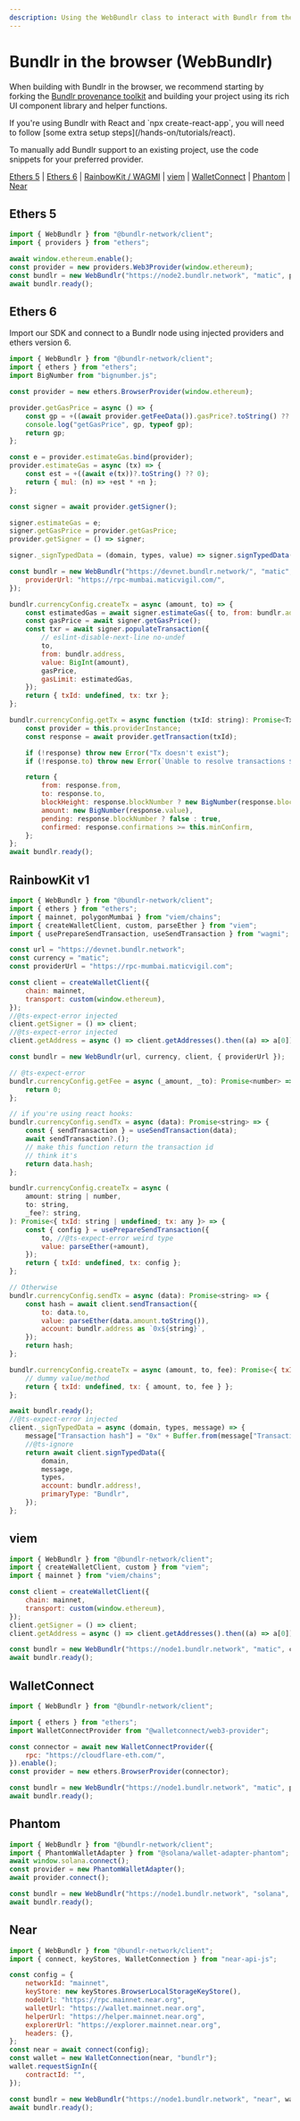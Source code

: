 ```yaml
---
description: Using the WebBundlr class to interact with Bundlr from the browser
---
```



# Bundlr in the browser (WebBundlr)

When building with Bundlr in the browser, we recommend starting by forking the [Bundlr provenance toolkit](/developer-docs/provenance-toolkit) and building your project using its rich UI component library and helper functions.

<Callout emoji="🚀">
	If you're using Bundlr with React and `npx create-react-app`, you will need to follow [some extra setup
	steps](/hands-on/tutorials/react).
</Callout>

To manually add Bundlr support to an existing project, use the code snippets for your preferred provider.

[Ethers 5](/developer-docs/sdk/bundlr-in-the-browser#ethers-5) | [Ethers 6](/developer-docs/sdk/bundlr-in-the-browser#ethers-6) | [RainbowKit / WAGMI](/developer-docs/sdk/bundlr-in-the-browser#rainbowkit-v1) | [viem](/developer-docs/sdk/bundlr-in-the-browser#viem) | [WalletConnect](/developer-docs/sdk/bundlr-in-the-browser#walletconnect) | [Phantom](/developer-docs/sdk/bundlr-in-the-browser#phantom) | [Near](/developer-docs/sdk/bundlr-in-the-browser#near)

## Ethers 5

```js
import { WebBundlr } from "@bundlr-network/client";
import { providers } from "ethers";

await window.ethereum.enable();
const provider = new providers.Web3Provider(window.ethereum);
const bundlr = new WebBundlr("https://node2.bundlr.network", "matic", provider);
await bundlr.ready();
```

## Ethers 6

Import our SDK and connect to a Bundlr node using injected providers and ethers version 6.

```js
import { WebBundlr } from "@bundlr-network/client";
import { ethers } from "ethers";
import BigNumber from "bignumber.js";

const provider = new ethers.BrowserProvider(window.ethereum);

provider.getGasPrice = async () => {
	const gp = +((await provider.getFeeData()).gasPrice?.toString() ?? 0);
	console.log("getGasPrice", gp, typeof gp);
	return gp;
};

const e = provider.estimateGas.bind(provider);
provider.estimateGas = async (tx) => {
	const est = +((await e(tx))?.toString() ?? 0);
	return { mul: (n) => +est * +n };
};

const signer = await provider.getSigner();

signer.estimateGas = e;
signer.getGasPrice = provider.getGasPrice;
provider.getSigner = () => signer;

signer._signTypedData = (domain, types, value) => signer.signTypedData(domain, types, value);

const bundlr = new WebBundlr("https://devnet.bundlr.network/", "matic", provider, {
	providerUrl: "https://rpc-mumbai.maticvigil.com/",
});

bundlr.currencyConfig.createTx = async (amount, to) => {
	const estimatedGas = await signer.estimateGas({ to, from: bundlr.address, amount });
	const gasPrice = await signer.getGasPrice();
	const txr = await signer.populateTransaction({
		// eslint-disable-next-line no-undef
		to,
		from: bundlr.address,
		value: BigInt(amount),
		gasPrice,
		gasLimit: estimatedGas,
	});
	return { txId: undefined, tx: txr };
};

bundlr.currencyConfig.getTx = async function (txId: string): Promise<Tx> {
	const provider = this.providerInstance;
	const response = await provider.getTransaction(txId);

	if (!response) throw new Error("Tx doesn't exist");
	if (!response.to) throw new Error(`Unable to resolve transactions ${txId} receiver`);

	return {
		from: response.from,
		to: response.to,
		blockHeight: response.blockNumber ? new BigNumber(response.blockNumber) : undefined,
		amount: new BigNumber(response.value),
		pending: response.blockNumber ? false : true,
		confirmed: response.confirmations >= this.minConfirm,
	};
};
await bundlr.ready();
```

## RainbowKit v1

```js
import { WebBundlr } from "@bundlr-network/client";
import { ethers } from "ethers";
import { mainnet, polygonMumbai } from "viem/chains";
import { createWalletClient, custom, parseEther } from "viem";
import { usePrepareSendTransaction, useSendTransaction } from "wagmi";

const url = "https://devnet.bundlr.network";
const currency = "matic";
const providerUrl = "https://rpc-mumbai.maticvigil.com";

const client = createWalletClient({
	chain: mainnet,
	transport: custom(window.ethereum),
});
//@ts-expect-error injected
client.getSigner = () => client;
//@ts-expect-error injected
client.getAddress = async () => client.getAddresses().then((a) => a[0]);

const bundlr = new WebBundlr(url, currency, client, { providerUrl });

// @ts-expect-error
bundlr.currencyConfig.getFee = async (_amount, _to): Promise<number> => {
	return 0;
};

// if you're using react hooks:
bundlr.currencyConfig.sendTx = async (data): Promise<string> => {
	const { sendTransaction } = useSendTransaction(data);
	await sendTransaction?.();
	// make this function return the transaction id
	// think it's
	return data.hash;
};

bundlr.currencyConfig.createTx = async (
	amount: string | number,
	to: string,
	_fee?: string,
): Promise<{ txId: string | undefined; tx: any }> => {
	const { config } = usePrepareSendTransaction({
		to, //@ts-expect-error weird type
		value: parseEther(+amount),
	});
	return { txId: undefined, tx: config };
};

// Otherwise
bundlr.currencyConfig.sendTx = async (data): Promise<string> => {
	const hash = await client.sendTransaction({
		to: data.to,
		value: parseEther(data.amount.toString()),
		account: bundlr.address as `0x${string}`,
	});
	return hash;
};

bundlr.currencyConfig.createTx = async (amount, to, fee): Promise<{ txId: string | undefined; tx: any }> => {
	// dummy value/method
	return { txId: undefined, tx: { amount, to, fee } };
};

await bundlr.ready();
//@ts-expect-error injected
client._signTypedData = async (domain, types, message) => {
	message["Transaction hash"] = "0x" + Buffer.from(message["Transaction hash"]).toString("hex");
	//@ts-ignore
	return await client.signTypedData({
		domain,
		message,
		types,
		account: bundlr.address!,
		primaryType: "Bundlr",
	});
};
```

## viem

```js
import { WebBundlr } from "@bundlr-network/client";
import { createWalletClient, custom } from "viem";
import { mainnet } from "viem/chains";

const client = createWalletClient({
	chain: mainnet,
	transport: custom(window.ethereum),
});
client.getSigner = () => client;
client.getAddress = async () => client.getAddresses().then((a) => a[0]);

const bundlr = new WebBundlr("https://node1.bundlr.network", "matic", client);
await bundlr.ready();
```

## WalletConnect

```js
import { WebBundlr } from "@bundlr-network/client";

import { ethers } from "ethers";
import WalletConnectProvider from "@walletconnect/web3-provider";

const connector = await new WalletConnectProvider({
	rpc: "https://cloudflare-eth.com/",
}).enable();
const provider = new ethers.BrowserProvider(connector);

const bundlr = new WebBundlr("https://node1.bundlr.network", "matic", provider);
await bundlr.ready();
```

## Phantom

```js
import { WebBundlr } from "@bundlr-network/client";
import { PhantomWalletAdapter } from "@solana/wallet-adapter-phantom";
await window.solana.connect();
const provider = new PhantomWalletAdapter();
await provider.connect();

const bundlr = new WebBundlr("https://node1.bundlr.network", "solana", provider);
await bundlr.ready();
```

## Near

```js
import { WebBundlr } from "@bundlr-network/client";
import { connect, keyStores, WalletConnection } from "near-api-js";

const config = {
	networkId: "mainnet",
	keyStore: new keyStores.BrowserLocalStorageKeyStore(),
	nodeUrl: "https://rpc.mainnet.near.org",
	walletUrl: "https://wallet.mainnet.near.org",
	helperUrl: "https://helper.mainnet.near.org",
	explorerUrl: "https://explorer.mainnet.near.org",
	headers: {},
};
const near = await connect(config);
const wallet = new WalletConnection(near, "bundlr");
wallet.requestSignIn({
	contractId: "",
});

const bundlr = new WebBundlr("https://node1.bundlr.network", "near", wallet);
await bundlr.ready();
```
